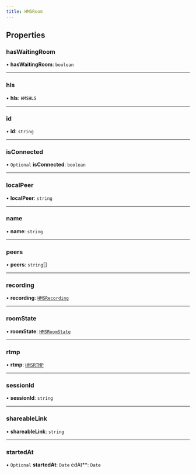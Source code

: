 ```yaml
---
title: HMSRoom
---
```


## Properties

### hasWaitingRoom

• **hasWaitingRoom**: `boolean`

---

### hls

• **hls**: `HMSHLS`

---

### id

• **id**: `string`

---

### isConnected

• `Optional` **isConnected**: `boolean`

---

### localPeer

• **localPeer**: `string`

---

### name

• **name**: `string`

---

### peers

• **peers**: `string`[]

---

### recording

• **recording**: [`HMSRecording`](/api-reference/javascript/v2/interfaces/HMSRecording)

---

### roomState

• **roomState**: [`HMSRoomState`](/api-reference/javascript/v2/enums/HMSRoomState)

---

### rtmp

• **rtmp**: [`HMSRTMP`](/api-reference/javascript/v2/interfaces/HMSRTMP)

---

### sessionId

• **sessionId**: `string`

---

### shareableLink

• **shareableLink**: `string`

---

### startedAt

• `Optional` **startedAt**: `Date`
edAt\*\*: `Date`
